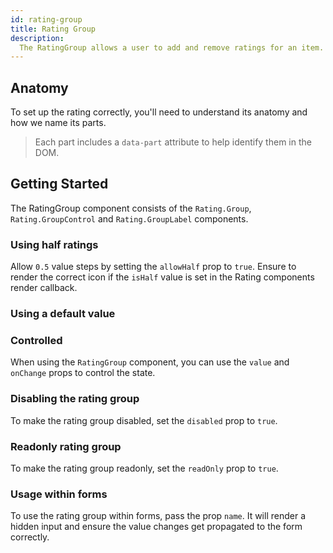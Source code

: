 ```yaml
---
id: rating-group
title: Rating Group
description:
  The RatingGroup allows a user to add and remove ratings for an item.
---
```



<ComponentPreview />

## Anatomy

To set up the rating correctly, you'll need to understand its anatomy and how we
name its parts.

> Each part includes a `data-part` attribute to help identify them in the DOM.

<Anatomy id="rating-group" />

## Getting Started

The RatingGroup component consists of the `Rating.Group`, `Rating.GroupControl`
and `Rating.GroupLabel` components.

<Story id="Basic" />

### Using half ratings

Allow `0.5` value steps by setting the `allowHalf` prop to `true`. Ensure to
render the correct icon if the `isHalf` value is set in the Rating components
render callback.

<Story id="HalfRatings" />

### Using a default value

<Story id="InitialValue" />

### Controlled

When using the `RatingGroup` component, you can use the `value` and `onChange`
props to control the state.

<Story id="Controlled" />

### Disabling the rating group

To make the rating group disabled, set the `disabled` prop to `true`.

<Story id="Disabled" />

### Readonly rating group

To make the rating group readonly, set the `readOnly` prop to `true`.

<Story id="ReadOnly" />

### Usage within forms

To use the rating group within forms, pass the prop `name`. It will render a
hidden input and ensure the value changes get propagated to the form correctly.

<Story id="FormUsage" />
